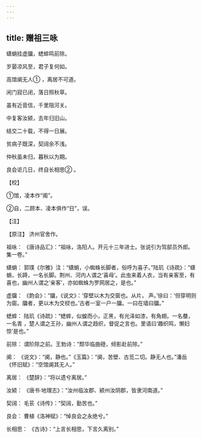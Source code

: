 ```yaml
---
---
---
```

title: 赠祖三咏
---




蟏蛸挂虚牖，蟋蟀鸣前除。

岁晏凉风至，君子复何如。

高馆阒无人① ，离居不可道。

闲门寂已闭，落日照秋草。

虽有近音信，千里阻河关。

中复客汝颍，去年归旧山。

结交二十载，不得一日展。

贫病子既深，契阔余不浅。

仲秋虽未归，暮秋以为期。

良会讵几日，终自长相思② 。

【校】

①馆，凌本作“阁”。

②自，二顾本、凌本俱作“日”，误。

【注】

【原注】 济州官舍作。

祖咏： 《唐诗品汇》：“祖咏，洛阳人。开元十三年进士。张说引为驾部员外郎。集一卷。”

蟏蛸： 郭璞《尔雅》注：“蟏蛸，小蜘蛛长脚者，俗呼为喜子。”陆玑《诗疏》：“蟏蛸，长踦，一名长脚。荆州、河内人谓之‘喜母’。此虫来着人衣，当有亲客至，有喜也，幽州人谓之‘亲客’，亦如蜘蛛为罗网居之，是也。”

虚牖： 《韵会》：“牖，《说文》：‘穿壁以木为交窗也。从片， 声。’徐曰：‘但穿明则为窗。牖者，更以木为交棂也。’古者一室一户一牖。一曰在墙曰牖。”

蟋蟀： 陆玑《诗疏》：“蟋蟀，似蝗而小，正黑，有光泽如漆，有角翅。一名蛬，一名青 ，楚人谓之王孙，幽州人谓之趋织，督促之言也。里语曰‘趣织鸣，懒妇惊’是也。”

前除： 谓阶除之前。王勃诗：“颓华临曲磴，倾影赴前除。”

阒： 《说文》：“阒，静也。”《玉篇》：“阒，苦壁、古觅二切。静无人也。”潘岳《怀旧赋》：“空馆阒其无人。”

离居： 《楚辞》：“将以遗兮离居。”

汝颍： 《唐书·地理志》：“汝州临汝郡、颍州汝阴郡，皆隶河南道。”

契阔： 毛苌《诗传》：“契阔，勤苦也。”

良会： 曹植《洛神赋》：“悼良会之永绝兮。”

长相思： 《古诗》：“上言长相思，下言久离别。”